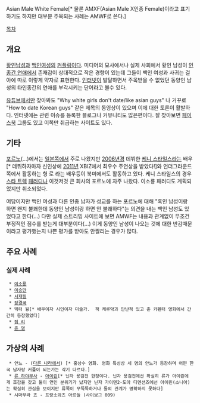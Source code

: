 Asian Male White Female[* 물론 AMXF(Asian Male X인종 Female)이라고 표기하기도 하지만 대부분 주목되는 사례는 AMWF로 쓴다.]

[[목차]]

== 개요 ==
[[황인]][[남성]]과 [[백인]][[여성]]의 [[커플링]]이다. 미디어의 묘사에서나 실제 사회에서 황인 남성이 [[인종간 연애]]에서 존재감이 상대적으로 작은 경향이 있는데 그들이 백인 여성과 사귀는 걸 아예 따로 이렇게 약자로 표현한다. [[인터넷]]이 발달하면서 주목받을 수 없었던 동양인 남성의 타인종간의 연애를 부각시키는 단어라고 볼수 있다.

[[유튜브]]에서만 찾아봐도 "Why white girls don't date/like asian guys" 나 거꾸로 "How to date Korean guys" 같은 제목의 동영상이 있으며 이에 대한 토론이 활발하다. 인터넷에는 관련 이슈를 등록한 블로그나 커뮤니티도 많은편이다. 잘 찾아보면 [[페이스북]] 그룹도 있고 이쪽만 취급하는 사이트도 있다.  

== 기타 ==
[[포르노]](...)에서는 [[일본]]쪽에서 주로 나왔지만 [[2006년]]경 데뷔한 [[케니 스타일스]]라는 배우[* 데뷔하자마자 신인상에 [[2011년]] XBIZ에서 최우수 주연상을 받았다!]와 언더그라운드쪽에서 활동하는 헝 로 라는 배우등이 북미에서도 활동하고 있다. 케니 스타일스의 경우 [[스타 트렉]] [[패러디]]나 이것저것 큰 회사의 포르노에 자주 나왔다.  이소룡 패러디도 계획되었지만 취소되었다.

여담이지만 백인 여성과 다른 인종 남자가 성교를 하는 포르노에 대해 "흑인 남성이랑 하면 왠지 불쾌한데 동양인 남성이랑 하면 안 불쾌하다"는 의견을 내는 백인 남성도 있었다고 한다(...)  다만 실제 스트리밍 사이트에 보면 AMWF는 내용과 관계없이 무조건 부정적인 점수를 받는게 대부분이다(...)  이게 동양인 남성이 나오는 것에 대한 반감때문이라고 평가했는지 나쁜 평가를 받아도 안짤리는 경우가 많다.

== 주요 사례 ==
=== 실제 사례 ===
  * [[이소룡]]
  * [[이승만]]
  * [[서재필]]
  * [[장경국]]
  * 빅터 웡[* 배우이자 시인이자 미술가.  잭 케루악과 만난적 있고 존 카펜터 영화에서 간간히 등장했었다]
  * [[짐 리]]
  * [[존 명]]
== 가상의 사례 ==
  * 안느 - ([[다른 나라에서]]) [* 홍상수 영화. 영화 특성상 세 명의 안느가 등장하며 어떤 한국 남자랑 커플이 되는가는 각기 다르다.]
  * [[류 하야부사]] - [[아이린]][* 닌자 용검전 한정이다. 닌자 용검전에선 확실히 류가 아이린에게 호감을 갖고 둘이 연인 분위기가 났지만 닌자 가이덴2-도아 디멘션즈에선 아이린(소니아)는 확실히 관심을 보이지만 류쪽이 무뚝뚝하거나 둘의 관계가 명확하지 못하다]
  * 시마무라 죠 - 프랑소와즈 아르눌 (사이보그 009)
